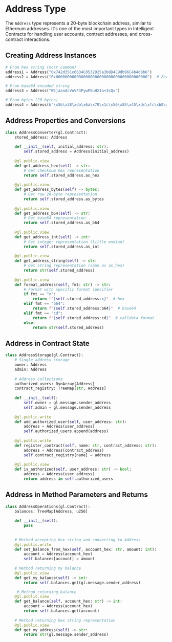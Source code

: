 # Address Type

The `Address` type represents a 20-byte blockchain address, similar to Ethereum addresses. It's one of the most important types in Intelligent Contracts for handling user accounts, contract addresses, and cross-contract interactions.

## Creating Address Instances

```python
# From hex string (most common)
address1 = Address("0x742d35Cc6634C0532925a3b8D4C9db96C4b4d8b6")
address2 = Address("0x0000000000000000000000000000000000000000")  # Zero address

# From base64 encoded string
address3 = Address("WzjaanAcVoVF3PywP8uHX1a+3cQ=")

# From bytes (20 bytes)
address4 = Address(b'\x5b\x38\xda\x6a\x70\x1c\x56\x85\x45\xdc\xfc\xb0\x3f\xcb\x87\x5f\x56\xbe\xdd\xc4')
```

## Address Properties and Conversions

```python
class AddressConverter(gl.Contract):
    stored_address: Address
    
    def __init__(self, initial_address: str):
        self.stored_address = Address(initial_address)
    
    @gl.public.view
    def get_address_hex(self) -> str:
        # Get checksum hex representation
        return self.stored_address.as_hex
    
    @gl.public.view
    def get_address_bytes(self) -> bytes:
        # Get raw 20-byte representation
        return self.stored_address.as_bytes
    
    @gl.public.view
    def get_address_b64(self) -> str:
        # Get base64 representation
        return self.stored_address.as_b64
    
    @gl.public.view
    def get_address_int(self) -> int:
        # Get integer representation (little endian)
        return self.stored_address.as_int
    
    @gl.public.view
    def get_address_string(self) -> str:
        # Get string representation (same as as_hex)
        return str(self.stored_address)
    
    @gl.public.view
    def format_address(self, fmt: str) -> str:
        # Format with specific format specifier
        if fmt == "x":
            return f"{self.stored_address:x}"  # hex
        elif fmt == "b64":
            return f"{self.stored_address:b64}"  # base64
        elif fmt == "cd":
            return f"{self.stored_address:cd}"  # calldata format
        else:
            return str(self.stored_address)
```

## Address in Contract State

```python
class AddressStorage(gl.Contract):
    # Single address storage
    owner: Address
    admin: Address
    
    # Address collections
    authorized_users: DynArray[Address]
    contract_registry: TreeMap[str, Address]
    
    def __init__(self):
        self.owner = gl.message.sender_address
        self.admin = gl.message.sender_address
    
    @gl.public.write
    def add_authorized_user(self, user_address: str):
        address = Address(user_address)
        self.authorized_users.append(address)
    
    @gl.public.write
    def register_contract(self, name: str, contract_address: str):
        address = Address(contract_address)
        self.contract_registry[name] = address
    
    @gl.public.view
    def is_authorized(self, user_address: str) -> bool:
        address = Address(user_address)
        return address in self.authorized_users
```

## Address in Method Parameters and Returns

```python
class AddressOperations(gl.Contract):
    balances: TreeMap[Address, u256]
    
    def __init__(self):
        pass    
        
    
    # Method accepting hex string and converting to Address
    @gl.public.write
    def set_balance_from_hex(self, account_hex: str, amount: int):
        account = Address(account_hex)
        self.balances[account] = amount
    
    # Method returning my balance
    @gl.public.view
    def get_my_balance(self) -> int:
        return self.balances.get(gl.message.sender_address)

     # Method returning balance
    @gl.public.view
    def get_balance(self, account_hex: str) -> int:
        account = Address(account_hex)
        return self.balances.get(account)
    
    # Method returning hex string representation
    @gl.public.view
    def get_my_address(self) -> str:
        return str(gl.message.sender_address)
    
```